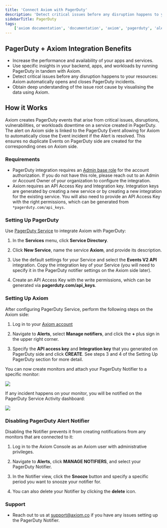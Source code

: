 ```yaml
---
title: 'Connect Axiom with PagerDuty'
description: 'Detect critical issues before any disruption happens to your resources: Axiom automatically opens and closes PagerDuty incidents.'
sidebarTitle: PagerDuty
tags:
    ['axiom documentation', 'documentation', 'axiom', 'pagerduty', 'alerting', 'apps', 'performance', 'critical issues', 'notifiers']
---
```


## PagerDuty + Axiom Integration Benefits

- Increase the performance and availability of your apps and services.
- Use specific insights in your backend, apps, and workloads by running PagerDuty in tandem with Axiom.
- Detect critical issues before any disruption happens to your resources: Axiom automatically opens and closes PagerDuty incidents.
- Obtain deep understanding of the issue root cause by visualising the data using Axiom.

## How it Works

Axiom creates PagerDuty events that arise from critical issues, disruptions, vulnerabilities, or workloads downtime on a service created in PagerDuty. The alert on Axiom side is linked to the PagerDuty Event allowing for Axiom to automatically close the Event incident if the Alert is resolved. This ensures no duplicate Events on PagerDuty side are created for the corresponding ones on Axiom side.

### Requirements

- PagerDuty integration requires an [Admin base role](https://support.pagerduty.com/docs/user-roles) for the account authorization. If you do not have this role, please reach out to an Admin or Account Owner of your organization to configure the integration.
- Axiom requires an API Access Key and Integration key. Integration keys are generated by creating a new service or by creating a new integration for the existing service. You will also need to provide an API Access Key with the right permissions, which can be generated from `*pagerduty.com/api_keys`.

### Setting Up PagerDuty

Use [PagerDuty Service](https://support.pagerduty.com/docs/services-and-integrations) to integrate Axiom with PagerDuty:

1. In the **Services** menu, click **Service Directory**.

2. Click **New Service**, name the service **Axiom**, and provide its description.

3. Use the default settings for your Service and select the **Events V2 API** integration. Copy the integration key of your Service (you will need to specify it in the PagerDuty notifier settings on the Axiom side later).

4. Create an API Access Key with the write permissions, which can be generated via **pagerduty.com/api_keys**.

### Setting Up Axiom

After configuring PagerDuty Service, perform the following steps on the Axiom side:

1. Log in to your [Axiom account](https://app.axiom.co/)

2. Navigate to **Alerts**, select **Manage notifiers**, and click the **+** plus sign in the upper right corner.

3. Specify the **API access key** and **Integration key** that you generated on PagerDuty side and click **CREATE**. See steps 3 and 4 of the Setting Up PagerDuty section for more detail.

You can now create monitors and attach your PagerDuty Notifier to a specific monitor:

<Frame>
  <img src="/assets/screenshots/pagerduty-add-monitor-new-ui.png" />
</Frame>

If any incident happens on your monitor, you will be notified on the PagerDuty Service Activity dashboard:

<Frame>
  <img src="/assets/screenshots/pagerduty-service.png" />
</Frame>

### Disabling PagerDuty Alert Notifier

Disabling the Notifier prevents it from creating notifications from any monitors that are connected to it:

1. Log in to the Axiom Console as an Axiom user with administrative privileges.

2. Navigate to **Alerts**, click **MANAGE NOTIFIERS**, and select your PagerDuty Notifier.

3. In the Notifier view, click the **Snooze** button and specify a specific period you want to snooze your notifier for.

4. You can also delete your Notifier by clicking the **delete** icon.

### Support

- Reach out to us at support@axiom.co if you have any issues setting up the PagerDuty Notifier.
